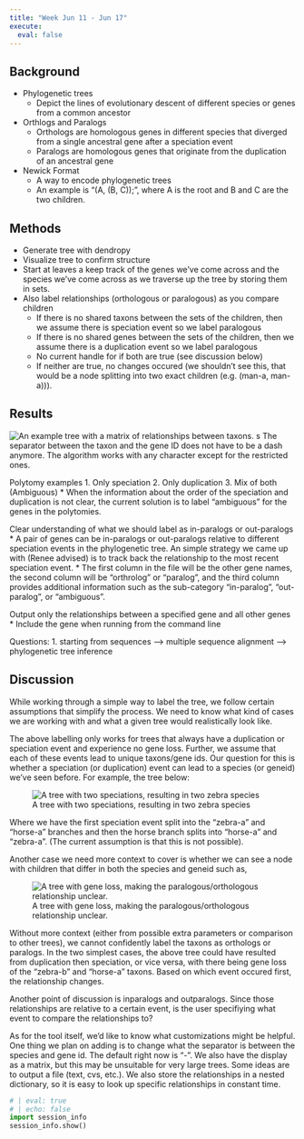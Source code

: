 ```yaml
---
title: "Week Jun 11 - Jun 17"
execute:
  eval: false
---
```


## Background
- Phylogenetic trees
  * Depict the lines of evolutionary descent of different species or genes from a common ancestor
- Orthlogs and Paralogs
  * Orthologs are homologous genes in different species that diverged from a single ancestral gene after a speciation event
  * Paralogs are homologous genes that originate from the duplication of an ancestral gene
- Newick Format
  * A way to encode phylogenetic trees
  * An example is "(A, (B, C));", where A is the root and B and C are the two children.

## Methods
- Generate tree with dendropy
- Visualize tree to confirm structure
- Start at leaves a keep track of the genes we've come across and the species we've come across as we traverse up the tree by storing them in sets.
- Also label relationships (orthologous or paralogous) as you compare children
  * If there is no shared taxons between the sets of the children, then we assume there is speciation event so we label paralogous
  * If there is no shared genes between the sets of the children, then we assume there is a duplication event so we label paralogous
  * No current handle for if both are true (see discussion below)
  * If neither are true, no changes occured (we shouldn't see this, that would be a node splitting into two exact children (e.g. (man-a, man-a))).

## Results

![An example tree with a matrix of relationships between taxons.](./figures/Week1LabelingResult.PNG){#week1-res}
s
The separator between the taxon and the gene ID does not have to be a dash anymore. The algorithm works with any character except for the restricted ones.

Polytomy examples
1. Only speciation
2. Only duplication
3. Mix of both (Ambiguous)
  * When the information about the order of the speciation and duplication is not clear, the current solution is to label “ambiguous” for the genes in the polytomies.

Clear understanding of what we should label as in-paralogs or out-paralogs
  *  A pair of genes can be in-paralogs or out-paralogs relative to different speciation events in the phylogenetic tree. An simple strategy we came up with (Renee advised) is to track back the relationship to the most recent speciation event.
  * The first column in the file will be the other gene names, the second column will be “orthrolog” or “paralog”, and the third column provides additional information such as the sub-category “in-paralog”, “out-paralog”, or “ambiguous”.

Output only the relationships between a specified gene and all other genes
  * Include the gene when running from the command line


Questions:
1. starting from sequences —> multiple sequence alignment —> phylogenetic tree inference

## Discussion
While working through a simple way to label the tree, we follow certain assumptions that simplify the process. We need to know what kind of cases we are working with and what a given tree would realistically look like.

The above labelling only works for trees that always have a duplication or speciation event and experience no gene loss. Further, we assume that each of these events lead to unique taxons/gene ids. Our question for this is whether a speciation (or duplication) event can lead to a species (or geneid) we've seen before. For example, the tree below:

![A tree with two speciations, resulting in two zebra species](./figures/RepeatSpecExample.PNG){#repeat-spec}

Where we have the first speciation event split into the "zebra-a" and "horse-a" branches and then the horse branch splits into "horse-a" and "zebra-a". (The current assumption is that this is not possible).

Another case we need more context to cover is whether we can see a node with children that differ in both the species and geneid such as,

![A tree with gene loss, making the paralogous/orthologous relationship unclear.](./figures/AmbigousExample.PNG){#ambig-ex}

Without more context (either from possible extra parameters or comparison to other trees), we cannot confidently label the taxons as orthologs or paralogs. In the two simplest cases, the above tree could have resulted from duplication then speciation, or vice versa, with there being gene loss of the "zebra-b" and "horse-a" taxons. Based on which event occured first, the relationship changes.

Another point of discussion is inparalogs and outparalogs. Since those relationships are relative to a certain event, is the user specifiying what event to compare the relationships to?

As for the tool itself, we'd like to know what customizations might be helpful. One thing we plan on adding is to change what the separator is between the species and gene id. The default right now is "-". We also have the display as a matrix, but this may be unsuitable for very large trees. Some ideas are to output a file (text, cvs, etc.). We also store the relationships in a nested dictionary, so it is easy to look up specific relationships in constant time. 

::: {.content-visible when-format="html"}
```python
# | eval: true
# | echo: false
import session_info
session_info.show()
```
:::
